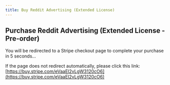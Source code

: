 ```yaml
---
title: Buy Reddit Advertising (Extended License)
---
```



<Head>
  <meta httpEquiv="refresh" content="5; url='https://buy.stripe.com/eVaaEI2vLgW3120cO6'" />
</Head>

## Purchase Reddit Advertising (Extended License - Pre-order)

You will be redirected to a Stripe checkout page to complete your purchase in 5 seconds…

If the page does not redirect automatically, please click this link: [https://buy.stripe.com/eVaaEI2vLgW3120cO6](https://buy.stripe.com/eVaaEI2vLgW3120cO6)
